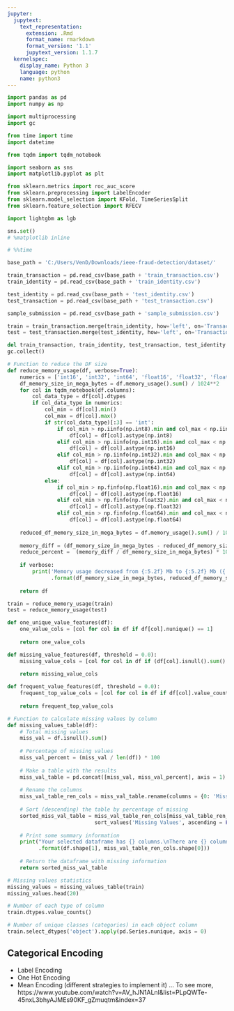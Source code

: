 ```yaml
---
jupyter:
  jupytext:
    text_representation:
      extension: .Rmd
      format_name: rmarkdown
      format_version: '1.1'
      jupytext_version: 1.1.7
  kernelspec:
    display_name: Python 3
    language: python
    name: python3
---
```


```python
import pandas as pd
import numpy as np

import multiprocessing
import gc

from time import time
import datetime

from tqdm import tqdm_notebook

import seaborn as sns
import matplotlib.pyplot as plt

from sklearn.metrics import roc_auc_score
from sklearn.preprocessing import LabelEncoder
from sklearn.model_selection import KFold, TimeSeriesSplit
from sklearn.feature_selection import RFECV

import lightgbm as lgb

sns.set()
# %matplotlib inline
```

```python
# %%time

base_path = 'C:/Users/VenD/Downloads/ieee-fraud-detection/dataset/'

train_transaction = pd.read_csv(base_path + 'train_transaction.csv')
train_identity = pd.read_csv(base_path + 'train_identity.csv')

test_identity = pd.read_csv(base_path + 'test_identity.csv')
test_transaction = pd.read_csv(base_path + 'test_transaction.csv')

sample_submission = pd.read_csv(base_path + 'sample_submission.csv')

train = train_transaction.merge(train_identity, how='left', on='TransactionID')
test = test_transaction.merge(test_identity, how='left', on='TransactionID')

del train_transaction, train_identity, test_transaction, test_identity
gc.collect()
```

```python
# Function to reduce the DF size
def reduce_memory_usage(df, verbose=True):
    numerics = ['int16', 'int32', 'int64', 'float16', 'float32', 'float64']
    df_memory_size_in_mega_bytes = df.memory_usage().sum() / 1024**2
    for col in tqdm_notebook(df.columns):
        col_data_type = df[col].dtypes
        if col_data_type in numerics:
            col_min = df[col].min()
            col_max = df[col].max()
            if str(col_data_type)[:3] == 'int':
                if col_min > np.iinfo(np.int8).min and col_max < np.iinfo(np.int8).max:
                    df[col] = df[col].astype(np.int8)
                elif col_min > np.iinfo(np.int16).min and col_max < np.iinfo(np.int16).max:
                    df[col] = df[col].astype(np.int16)
                elif col_min > np.iinfo(np.int32).min and col_max < np.iinfo(np.int32).max:
                    df[col] = df[col].astype(np.int32)
                elif col_min > np.iinfo(np.int64).min and col_max < np.iinfo(np.int64).max:
                    df[col] = df[col].astype(np.int64) 
            else:
                if col_min > np.finfo(np.float16).min and col_max < np.finfo(np.float16).max:
                    df[col] = df[col].astype(np.float16)
                elif col_min > np.finfo(np.float32).min and col_max < np.finfo(np.float32).max:
                    df[col] = df[col].astype(np.float32)
                elif col_min > np.finfo(np.float64).min and col_max < np.finfo(np.float64).max:
                    df[col] = df[col].astype(np.float64)
                    
    reduced_df_memory_size_in_mega_bytes = df.memory_usage().sum() / 1024**2
    
    memory_diff = (df_memory_size_in_mega_bytes - reduced_df_memory_size_in_mega_bytes)
    reduce_percent =  (memory_diff / df_memory_size_in_mega_bytes) * 100
    
    if verbose:
        print('Memory usage decreased from {:5.2f} Mb to {:5.2f} Mb ({:.1f}% reduction)' \
              .format(df_memory_size_in_mega_bytes, reduced_df_memory_size_in_mega_bytes, reduce_percent))
        
    return df
```

```python
train = reduce_memory_usage(train)
test = reduce_memory_usage(test)
```

```python
def one_unique_value_features(df):
    one_value_cols = [col for col in df if df[col].nunique() == 1]
    
    return one_value_cols
```

```python
def missing_value_features(df, threshold = 0.0):
    missing_value_cols = [col for col in df if (df[col].isnull().sum() / df.shape[0]) > threshold]
    
    return missing_value_cols
```

```python
def frequent_value_features(df, threshold = 0.0):
    frequent_top_value_cols = [col for col in df if df[col].value_counts(dropna=False, normalize=True).values[0] > threshold]
    
    return frequent_top_value_cols
```

```python
# Function to calculate missing values by column
def missing_values_table(df):
    # Total missing values
    miss_val = df.isnull().sum()
    
    # Percentage of missing values
    miss_val_percent = (miss_val / len(df)) * 100
    
    # Make a table with the results
    miss_val_table = pd.concat([miss_val, miss_val_percent], axis = 1)
    
    # Rename the columns
    miss_val_table_ren_cols = miss_val_table.rename(columns = {0: 'Missing Values', 1: '% of Total Values'})
    
    # Sort (descending) the table by percentage of missing
    sorted_miss_val_table = miss_val_table_ren_cols[miss_val_table_ren_cols.iloc[:, 0] != 0]. \
                            sort_values('Missing Values', ascending = False).round(1)
    
    # Print some summary information
    print("Your selected dataframe has {} columns.\nThere are {} columns that have missing values."
          .format(df.shape[1], miss_val_table_ren_cols.shape[0]))
    
    # Return the dataframe with missing information
    return sorted_miss_val_table
```

```python
# Missing values statistics
missing_values = missing_values_table(train)
missing_values.head(20)
```

```python
# Number of each type of column
train.dtypes.value_counts()
```

```python
# Number of unique classes (categories) in each object column
train.select_dtypes('object').apply(pd.Series.nunique, axis = 0)
```

## Categorical Encoding

- Label Encoding
- One Hot Encoding
- Mean Encoding (different strategies to implement it) ... To see more, https://www.youtube.com/watch?v=AV_hJN1ALnI&list=PLpQWTe-45nxL3bhyAJMEs90KF_gZmuqtm&index=37

```python

```
